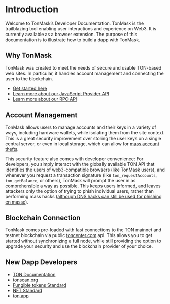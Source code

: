 
# Introduction

Welcome to TonMask’s Developer Documentation. TonMask is the trailblazing tool enabling user interactions and experience on Web3.
It is currently available as a browser extension. The purpose of this documentation is to illustrate how to build a dapp with TonMask.

## Why TonMask

TonMask was created to meet the needs of secure and usable TON-based web sites. In particular, it handles account management and connecting the user to the blockchain.

- [Get started here](/docs/getting-started)
- [Learn more about our JavaScript Provider API](/docs/api-reference/ton-provider)
- [Learn more about our RPC API](/docs/api-reference/rpc-api)

## Account Management

TonMask allows users to manage accounts and their keys in a variety of ways, including hardware wallets, while isolating them from
the site context. This is a great security improvement over storing the user keys on a single central server, or even in local storage,
which can allow for [mass account thefts](https://www.ccn.com/cryptocurrency-exchange-etherdelta-hacked-in-dns-hijacking-scheme/).

This security feature also comes with developer convenience: For developers, you simply interact with the globally available TON API
that identifies the users of web3-compatible browsers (like TonMask users), and whenever you request a transaction signature
(like `ton_requestAccounts`, `ton_getBalance`, or others), TonMask will prompt the user in as comprehensible a way as possible.
This keeps users informed, and leaves attackers only the option of trying to phish individual users, rather than performing mass hacks
([although DNS hacks can still be used for phishing en masse](https://medium.com/metamask/new-phishing-strategy-becoming-common-1b1123837168)).

## Blockchain Connection

TonMask comes pre-loaded with fast connections to the TON mainnet and testnet blockchain via public [toncenter.com](https://toncenter.com/) api.
This allows you to get started without synchronizing a full node, while still providing the option to upgrade your security and use the blockchain
provider of your choice.

## New Dapp Developers

- [TON Documentation](https://ton.org/docs/#/)
- [tonscan.org](https://tonscan.org/)
- [Fungible tokens Standard](https://github.com/ton-blockchain/TIPs/issues/74)
- [NFT Standard](https://github.com/ton-blockchain/TIPs/issues/62)
- [ton.app](https://ton.app/)

